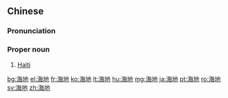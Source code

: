 ==Chinese==
{{zh-forms}}

===Pronunciation===
{{zh-pron
|m=Hǎidì
|c=hoi2 dei6
|mn=kh,qz,xm,zz:Hái-tē/tp:Hái-tōe
|cat=pn
}}

===Proper noun===
{{zh-proper noun}}

# [[Haiti]]

{{zh-cat|Countries}}

[[bg:海地]]
[[el:海地]]
[[fr:海地]]
[[ko:海地]]
[[lt:海地]]
[[hu:海地]]
[[mg:海地]]
[[ja:海地]]
[[pt:海地]]
[[ro:海地]]
[[sv:海地]]
[[zh:海地]]